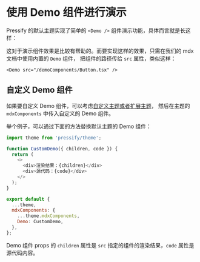 # 使用 Demo 组件进行演示

Pressify 的默认主题实现了简单的 `<Demo />` 组件演示功能，具体而言就是长这样：

<Demo src="/demo/Button.tsx" />

这对于演示组件效果是比较有帮助的。而要实现这样的效果，只需在我们的 mdx 文档中使用内置的 `Demo` 组件，
把组件的路径传给 `src` 属性，类似这样：

```mdx title="my-demo.mdx"
<Demo src="/demoComponents/Button.tsx" />
```

## 自定义 Demo 组件

如果要自定义 Demo 组件，可以考虑[自定义主题或者扩展主题](/zh/guide/custom-theme)，
然后在主题的 `mdxComponents` 中传入自定义的 Demo 组件。

举个例子，可以通过下面的方法替换默认主题的 Demo 组件：

```js hl="16"
import theme from 'pressify/theme';

function CustomDemo({ children, code }) {
  return (
    <>
      <div>渲染结果：{children}</div>
      <div>源代码：{code}</div>
    </>
  );
}

export default {
  ...theme,
  mdxComponents: {
    ...theme.mdxComponents,
    Demo: CustomDemo,
  },
};
```

Demo 组件 props 的 `children` 属性是 `src` 指定的组件的渲染结果，`code` 属性是源代码内容。
